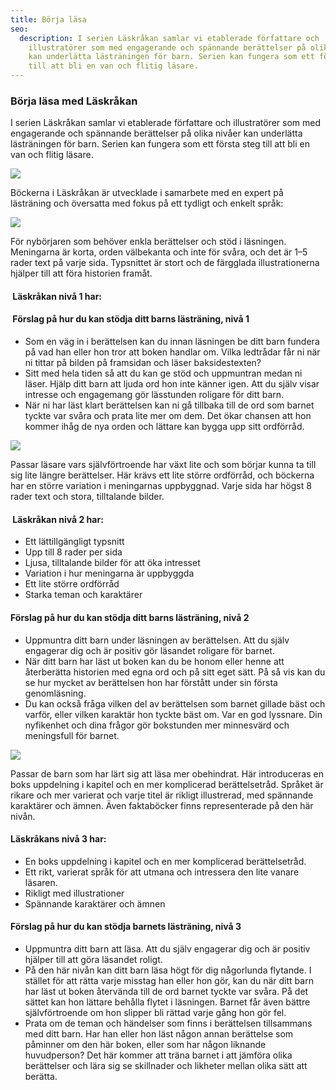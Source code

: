 ```yaml
---
title: Börja läsa
seo:
  description: I serien Läskråkan samlar vi etablerade författare och
    illustratörer som med engagerande och spännande berättelser på olika nivåer
    kan underlätta lästräningen för barn. Serien kan fungera som ett första steg
    till att bli en van och flitig läsare.
---
```


### Börja läsa med Läskråkan

I serien Läskråkan samlar vi etablerade författare och illustratörer som med engagerande och spännande berättelser på olika nivåer kan underlätta lästräningen för barn. Serien kan fungera som ett första steg till att bli en van och flitig läsare.

![](/uploads/images/uppslag_Svalan_s18-19.jpg)

Böckerna i Läskråkan är utvecklade i samarbete med en expert på lästräning och översatta med fokus på ett tydligt och enkelt språk:

![](/uploads/images/Pil1.jpg)

För nybörjaren som behöver enkla berättelser och stöd i läsningen. Meningarna är korta, orden välbekanta och inte för svåra, och det är 1–5 rader text på varje sida. Typsnittet är stort och de färgglada illustrationerna hjälper till att föra historien framåt.

####  Läskråkan nivå 1 har:

####  Förslag på hur du kan stödja ditt barns lästräning, nivå 1

- Som en väg in i berättelsen kan du innan läsningen be ditt barn fundera på vad han eller hon tror att boken handlar om. Vilka ledtrådar får ni när ni tittar på bilden på framsidan och läser baksidestexten?
- Sitt med hela tiden så att du kan ge stöd och uppmuntran medan ni läser. Hjälp ditt barn att ljuda ord hon inte känner igen. Att du själv visar intresse och engagemang gör lässtunden roligare för ditt barn.
- När ni har läst klart berättelsen kan ni gå tillbaka till de ord som barnet tyckte var svåra och prata lite mer om dem. Det ökar chansen att hon kommer ihåg de nya orden och lättare kan bygga upp sitt ordförråd.

![](/uploads/images/Pil2.jpg)

Passar läsare vars självförtroende har växt lite och som börjar kunna ta till sig lite längre berättelser. Här krävs ett lite större ordförråd, och böckerna har en större variation i meningarnas uppbyggnad. Varje sida har högst 8 rader text och stora, tilltalande bilder.

####  Läskråkan nivå 2 har:

- Ett lättillgängligt typsnitt
- Upp till 8 rader per sida
- Ljusa, tilltalande bilder för att öka intresset
- Variation i hur meningarna är uppbyggda
- Ett lite större ordförråd
- Starka teman och karaktärer

#### Förslag på hur du kan stödja ditt barns lästräning, nivå 2

- Uppmuntra ditt barn under läsningen av berättelsen. Att du själv engagerar dig och är positiv gör läsandet roligare för barnet.
- När ditt barn har läst ut boken kan du be honom eller henne att återberätta historien med egna ord och på sitt eget sätt. På så vis kan du se hur mycket av berättelsen hon har förstått under sin första genomläsning.
- Du kan också fråga vilken del av berättelsen som barnet gillade bäst och varför, eller vilken karaktär hon tyckte bäst om. Var en god lyssnare. Din nyfikenhet och dina frågor gör bokstunden mer minnesvärd och meningsfull för barnet.

![](/uploads/images/Pil3.jpg)

Passar de barn som har lärt sig att läsa mer obehindrat. Här introduceras en boks uppdelning i kapitel och en mer komplicerad berättelsetråd. Språket är rikare och mer varierat och varje titel är rikligt illustrerad, med spännande karaktärer och ämnen. Även faktaböcker finns representerade på den här nivån.

#### Läskråkans nivå 3 har:

- En boks uppdelning i kapitel och en mer komplicerad berättelsetråd.
- Ett rikt, varierat språk för att utmana och intressera den lite vanare läsaren.
- Rikligt med illustrationer
- Spännande karaktärer och ämnen

#### Förslag på hur du kan stödja barnets lästräning, nivå 3

- Uppmuntra ditt barn att läsa. Att du själv engagerar dig och är positiv hjälper till att göra läsandet roligt.
- På den här nivån kan ditt barn läsa högt för dig någorlunda flytande. I stället för att rätta varje misstag han eller hon gör, kan du när ditt barn har läst ut boken återvända till de ord barnet tyckte var svåra. På det sättet kan hon lättare behålla flytet i läsningen. Barnet får även bättre självförtroende om hon slipper bli rättad varje gång hon gör fel.
- Prata om de teman och händelser som finns i berättelsen tillsammans med ditt barn. Har han eller hon läst någon annan berättelse som påminner om den här boken, eller som har någon liknande huvudperson? Det här kommer att träna barnet i att jämföra olika berättelser och lära sig se skillnader och likheter mellan olika sätt att berätta.
